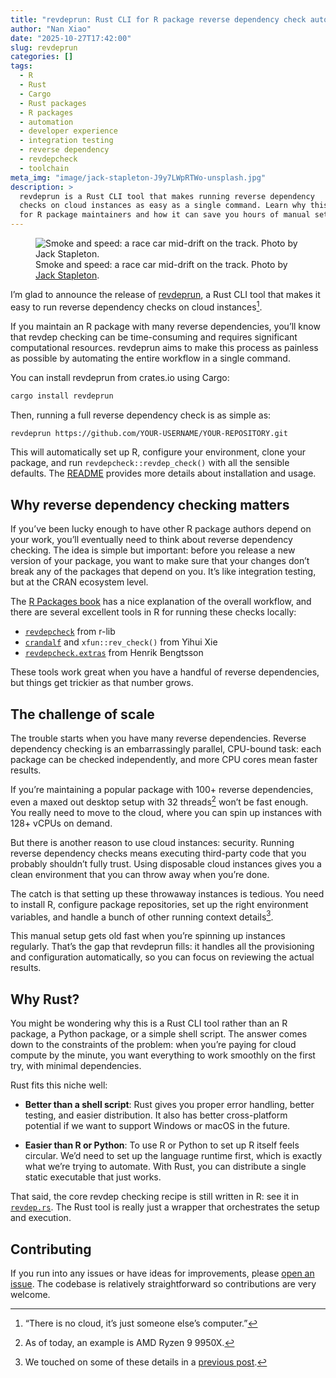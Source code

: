 ```yaml
---
title: "revdeprun: Rust CLI for R package reverse dependency check automation"
author: "Nan Xiao"
date: "2025-10-27T17:42:00"
slug: revdeprun
categories: []
tags:
  - R
  - Rust
  - Cargo
  - Rust packages
  - R packages
  - automation
  - developer experience
  - integration testing
  - reverse dependency
  - revdepcheck
  - toolchain
meta_img: "image/jack-stapleton-J9y7LWpRTWo-unsplash.jpg"
description: >
  revdeprun is a Rust CLI tool that makes running reverse dependency
  checks on cloud instances as easy as a single command. Learn why this matters
  for R package maintainers and how it can save you hours of manual setup.
---
```


![Smoke and speed: a race car mid-drift on the track.
Photo by [Jack Stapleton](https://unsplash.com/photos/J9y7LWpRTWo).
](/image/jack-stapleton-J9y7LWpRTWo-unsplash.jpg)

I'm glad to announce the release of
[revdeprun](https://crates.io/crates/revdeprun), a Rust CLI tool that makes
it easy to run reverse dependency checks on cloud instances[^1].

[^1]: "There is no cloud, it's just someone else's computer."

If you maintain an R package with many reverse dependencies, you'll know that
revdep checking can be time-consuming and requires significant computational
resources. revdeprun aims to make this process as painless as possible by
automating the entire workflow in a single command.

You can install revdeprun from crates.io using Cargo:

```bash
cargo install revdeprun
```

Then, running a full reverse dependency check is as simple as:

```bash
revdeprun https://github.com/YOUR-USERNAME/YOUR-REPOSITORY.git
```

This will automatically set up R, configure your environment, clone your package,
and run `revdepcheck::revdep_check()` with all the sensible defaults.
The [README](https://github.com/nanxstats/revdeprun) provides more details about
installation and usage.

## Why reverse dependency checking matters

If you've been lucky enough to have other R package authors depend on your work,
you'll eventually need to think about reverse dependency checking.
The idea is simple but important: before you release a new version of your package,
you want to make sure that your changes don't break any of the packages that
depend on you. It's like integration testing, but at the CRAN ecosystem level.

The [R Packages book](https://r-pkgs.org/release.html#sec-release-revdep-checks)
has a nice explanation of the overall workflow, and there are several excellent
tools in R for running these checks locally:

- [`revdepcheck`](https://github.com/r-lib/revdepcheck) from r-lib
- [`crandalf`](https://github.com/yihui/crandalf) and `xfun::rev_check()` from Yihui Xie
- [`revdepcheck.extras`](https://github.com/HenrikBengtsson/revdepcheck.extras) from Henrik Bengtsson

These tools work great when you have a handful of reverse dependencies,
but things get trickier as that number grows.

## The challenge of scale

The trouble starts when you have many reverse dependencies.
Reverse dependency checking is an embarrassingly parallel, CPU-bound task:
each package can be checked independently, and more CPU cores mean faster results.

If you're maintaining a popular package with 100+ reverse dependencies,
even a maxed out desktop setup with 32 threads[^3] won't be fast enough.
You really need to move to the cloud, where you can spin up instances
with 128+ vCPUs on demand.

[^3]: As of today, an example is AMD Ryzen 9 9950X.

But there is another reason to use cloud instances: security.
Running reverse dependency checks means executing third-party code
that you probably shouldn't fully trust. Using disposable cloud instances
gives you a clean environment that you can throw away when you're done.

The catch is that setting up these throwaway instances is tedious.
You need to install R, configure package repositories, set up the right
environment variables, and handle a bunch of other running context details[^2].

[^2]: We touched on some of these details in a
[previous post](https://nanx.me/blog/post/ggsci-3-1-0/).

This manual setup gets old fast when you're spinning up instances regularly.
That's the gap that revdeprun fills: it handles all the provisioning and
configuration automatically, so you can focus on reviewing the actual results.

## Why Rust?

You might be wondering why this is a Rust CLI tool rather than an R package,
a Python package, or a simple shell script. The answer comes down to the
constraints of the problem: when you're paying for cloud compute by the minute,
you want everything to work smoothly on the first try, with minimal dependencies.

Rust fits this niche well:

- **Better than a shell script**: Rust gives you proper error handling,
  better testing, and easier distribution. It also has better cross-platform
  potential if we want to support Windows or macOS in the future.

- **Easier than R or Python**: To use R or Python to set up R itself
  feels circular. We'd need to set up the language runtime first,
  which is exactly what we're trying to automate. With Rust, you can distribute
  a single static executable that just works.

That said, the core revdep checking recipe is still written in R:
see it in [`revdep.rs`
](https://github.com/nanxstats/revdeprun/blob/main/src/revdep.rs).
The Rust tool is really just a wrapper that orchestrates
the setup and execution.

## Contributing

If you run into any issues or have ideas for improvements, please
[open an issue](https://github.com/nanxstats/revdeprun/issues).
The codebase is relatively straightforward so contributions are very welcome.
